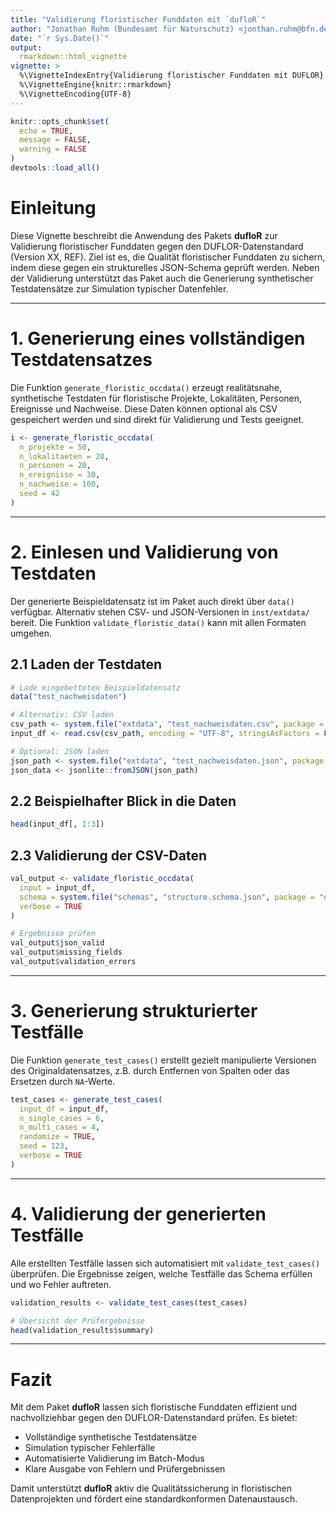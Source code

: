 ```yaml
---
title: "Validierung floristischer Funddaten mit `dufloR`"
author: "Jonathan Ruhm (Bundesamt für Naturschutz) <jonthan.ruhm@bfn.de>"
date: "`r Sys.Date()`"
output: 
  rmarkdown::html_vignette
vignette: >
  %\VignetteIndexEntry{Validierung floristischer Funddaten mit DUFLOR}
  %\VignetteEngine{knitr::rmarkdown}
  %\VignetteEncoding{UTF-8}
---
```


```r
knitr::opts_chunk$set(
  echo = TRUE,
  message = FALSE,
  warning = FALSE
)
devtools::load_all()
```

# Einleitung

Diese Vignette beschreibt die Anwendung des Pakets **dufloR** zur Validierung floristischer Funddaten gegen den DUFLOR-Datenstandard (Version XX, REF). Ziel ist es, die Qualität floristischer Funddaten zu sichern, indem diese gegen ein strukturelles JSON-Schema geprüft werden. Neben der Validierung unterstützt das Paket auch die Generierung synthetischer Testdatensätze zur Simulation typischer Datenfehler.

---

# 1. Generierung eines vollständigen Testdatensatzes

Die Funktion `generate_floristic_occdata()` erzeugt realitätsnahe, synthetische Testdaten für floristische Projekte, Lokalitäten, Personen, Ereignisse und Nachweise. Diese Daten können optional als CSV gespeichert werden und sind direkt für Validierung und Tests geeignet.

```r
i <- generate_floristic_occdata(
  n_projekte = 50,
  n_lokalitaeten = 20,
  n_personen = 20,
  n_ereignisse = 30,
  n_nachweise = 100,
  seed = 42
)
```

---

# 2. Einlesen und Validierung von Testdaten

Der generierte Beispieldatensatz ist im Paket auch direkt über `data()` verfügbar. Alternativ stehen CSV- und JSON-Versionen in `inst/extdata/` bereit. Die Funktion `validate_floristic_data()` kann mit allen Formaten umgehen.

## 2.1 Laden der Testdaten

```r
# Lade eingebetteten Beispieldatensatz
data("test_nachweisdaten")

# Alternativ: CSV laden
csv_path <- system.file("extdata", "test_nachweisdaten.csv", package = "dufloR")
input_df <- read.csv(csv_path, encoding = "UTF-8", stringsAsFactors = FALSE)

# Optional: JSON laden
json_path <- system.file("extdata", "test_nachweisdaten.json", package = "dufloR")
json_data <- jsonlite::fromJSON(json_path)
```

## 2.2 Beispielhafter Blick in die Daten

```r
head(input_df[, 1:3])
```

## 2.3 Validierung der CSV-Daten

```r
val_output <- validate_floristic_occdata(
  input = input_df,
  schema = system.file("schemas", "structure.schema.json", package = "dufloR"),
  verbose = TRUE
)

# Ergebnisse prüfen
val_output$json_valid
val_output$missing_fields
val_output$validation_errors
```

---

# 3. Generierung strukturierter Testfälle

Die Funktion `generate_test_cases()` erstellt gezielt manipulierte Versionen des Originaldatensatzes, z.B. durch Entfernen von Spalten oder das Ersetzen durch `NA`-Werte.

```r
test_cases <- generate_test_cases(
  input_df = input_df,
  n_single_cases = 6,
  n_multi_cases = 4,
  randomize = TRUE,
  seed = 123,
  verbose = TRUE
)
```

---

# 4. Validierung der generierten Testfälle

Alle erstellten Testfälle lassen sich automatisiert mit `validate_test_cases()` überprüfen. Die Ergebnisse zeigen, welche Testfälle das Schema erfüllen und wo Fehler auftreten.

```r
validation_results <- validate_test_cases(test_cases)

# Übersicht der Prüfergebnisse
head(validation_results$summary)
```

---

# Fazit

Mit dem Paket **dufloR** lassen sich floristische Funddaten effizient und nachvollziehbar gegen den DUFLOR-Datenstandard prüfen. Es bietet:

- Vollständige synthetische Testdatensätze  
- Simulation typischer Fehlerfälle  
- Automatisierte Validierung im Batch-Modus  
- Klare Ausgabe von Fehlern und Prüfergebnissen  

Damit unterstützt **dufloR** aktiv die Qualitätssicherung in floristischen Datenprojekten und fördert eine standardkonformen Datenaustausch.
